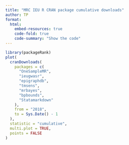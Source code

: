 ```yaml
---
title: "MRC IEU R CRAN package cumulative downloads"
author: TP
format:
  html:
    embed-resources: true
    code-fold: true
    code-summary: "Show the code"
---
```


```r
library(packageRank)
plot(
  cranDownloads(
    packages = c(
      "OneSampleMR",
      "ieugwasr",
      "epigraphdb",
      "tmsens",
      "mrbayes",
      "bpbounds",
      "Statamarkdown"
    ),
    from = "2018",
    to = Sys.Date() - 1
  ),
  statistic = "cumulative",
  multi.plot = TRUE,
  points = FALSE
)
```
